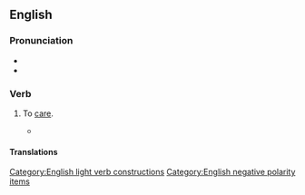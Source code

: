 ==English==

===Pronunciation===
* {{audio|en|en-au-not give a toss.ogg|Audio (AU)}}
* {{rhymes|en|ɒs|s=3}}

===Verb===
{{en-verb|give<,,gave,given> a toss}}

# {{lb|en|British|Irish|Australia|slang|chiefly|in the negative}} To [[care]].
#: {{syn|en|Thesaurus:care}}
#* {{quote-journal|en|date=18 November 2019|author={{w|John Crace (writer)|John Crace}}|title=Boris Johnson gets down to the business of getting business down |journal=The Guardian|passage=“Tiles ... tiles ... splashback,” he burbled, trying to make himself heard over the crunching of diazepam tablets. Boris shrugged, not bothering to talk in meaningful sentences or even attempting to conceal the fact that he didn’t really '''give a toss.'''|url=https://www.theguardian.com/politics/2019/nov/18/boris-johnson-gets-down-to-the-business-of-getting-business-down}}

====Translations====
{{trans-see|give a shit}}

[[Category:English light verb constructions]]
[[Category:English negative polarity items]]